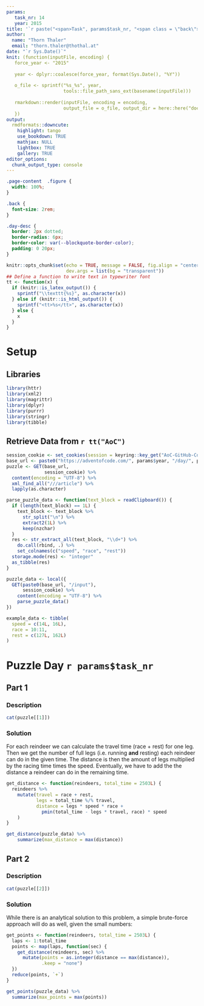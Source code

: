 ```yaml
---
params:
   task_nr: 14
   year: 2015
title: '`r paste("<span>Task", params$task_nr, "<span class = \"back\"><a href = \"index.html\">", fontawesome::fa("home"), "</a></span></span>")`'
author: 
  name: "Thorn Thaler"
  email: "thorn.thaler@thothal.at"
date: "`r Sys.Date()`"
knit: (function(inputFile, encoding) {
   force_year <- "2015"
   
   year <- dplyr::coalesce(force_year, format(Sys.Date(), "%Y"))
   
   o_file <- sprintf("%s_%s", year, 
                     tools::file_path_sans_ext(basename(inputFile)))
                     
   rmarkdown::render(inputFile, encoding = encoding, 
                     output_file = o_file, output_dir = here::here("docs"))
   })
output: 
  rmdformats::downcute:
    highlight: tango
    use_bookdown: TRUE
    mathjax: NULL
    lightbox: TRUE
    gallery: TRUE
editor_options: 
  chunk_output_type: console
---
```


```css
.page-content  .figure {
  width: 100%;
}

.back {
  font-size: 2rem;
}

.day-desc {
  border: 2px dotted;
  border-radius: 6px;
  border-color: var(--blockquote-border-color);
  padding: 0 20px;
}
```

```r
knitr::opts_chunk$set(echo = TRUE, message = FALSE, fig.align = "center",
                      dev.args = list(bg = "transparent"))
## Define a function to write text in typewriter font
tt <- function(x) {
  if (knitr::is_latex_output()) {
    sprintf("\\texttt{%s}", as.character(x))
  } else if (knitr::is_html_output()) {
    sprintf("<tt>%s</tt>", as.character(x))
  } else {
    x
  }
}
```

# Setup

## Libraries

```r
library(httr)
library(xml2)
library(magrittr)
library(dplyr)
library(purrr)
library(stringr)
library(tibble)
```

## Retrieve Data from `r tt("AoC")`


```r
session_cookie <- set_cookies(session = keyring::key_get("AoC-GitHub-Cookie"))
base_url <- paste0("https://adventofcode.com/", params$year, "/day/", params$task_nr)
puzzle <- GET(base_url,
              session_cookie) %>% 
  content(encoding = "UTF-8") %>% 
  xml_find_all("///article") %>% 
  lapply(as.character)

parse_puzzle_data <- function(text_block = readClipboard()) {
  if (length(text_block) == 1L) {
    text_block <- text_block %>% 
      str_split("\n") %>% 
      extract2(1L) %>% 
      keep(nzchar)
  }
  res <- str_extract_all(text_block, "\\d+") %>% 
    do.call(rbind, .) %>% 
    set_colnames(c("speed", "race", "rest"))
  storage.mode(res) <- "integer"
  as_tibble(res)
}

puzzle_data <- local({
  GET(paste0(base_url, "/input"),
      session_cookie) %>% 
    content(encoding = "UTF-8") %>% 
    parse_puzzle_data()
})
```

```r
example_data <- tibble(
  speed = c(14L, 16L),
  race = 10:11,
  rest = c(127L, 162L)
)
```

# Puzzle Day `r params$task_nr`

## Part 1

### Description

```r
cat(puzzle[[1]])
```

### Solution

For each reindeer we can calculate the travel time (race + rest) for one leg. Then we
get the number of full legs (i.e. running **and** resting) each reindeer can do in the 
given time. The distance is then the amount of legs multiplied by the 
racing time times the speed. Eventually, we have to add the the distance a reindeer can do
in the remaining time.

```r
get_distance <- function(reindeers, total_time = 2503L) {
  reindeers %>% 
    mutate(travel = race + rest,
           legs = total_time %/% travel,
           distance = legs * speed * race +
             pmin(total_time - legs * travel, race) * speed
    ) 
}

get_distance(puzzle_data) %>% 
    summarize(max_distance = max(distance))
```

## Part 2

### Description

```r
cat(puzzle[[2]])
```

### Solution

While there is an analytical solution to this problem, a simple brute-force approach will
do as well, given the small numbers:

```r
get_points <- function(reindeers, total_time = 2503L) {
  laps <- 1:total_time
  points <- map(laps, function(sec) {
    get_distance(reindeers, sec) %>% 
      mutate(points = as.integer(distance == max(distance)), 
             .keep = "none")
  })
  reduce(points, `+`)
}

get_points(puzzle_data) %>% 
  summarize(max_points = max(points))
```
